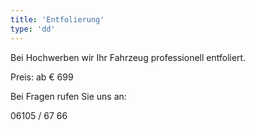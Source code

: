 ```yaml
---
title: 'Entfolierung'
type: 'dd'
---
```


Bei Hochwerben wir Ihr Fahrzeug professionell entfoliert.

Preis: ab € 699

Bei Fragen rufen Sie uns an:

06105 / 67 66
